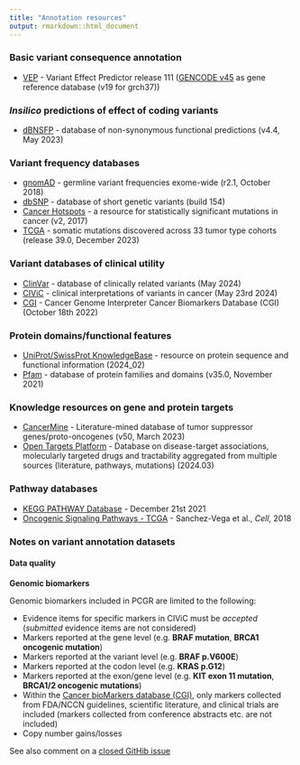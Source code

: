 ```yaml
---
title: "Annotation resources"
output: rmarkdown::html_document
---
```


### Basic variant consequence annotation
  * [VEP](http://www.ensembl.org/info/docs/tools/vep/index.html) - Variant Effect Predictor release 111 ([GENCODE v45](https://www.gencodegenes.org/human/) as gene reference database (v19 for grch37))

###  *Insilico* predictions of effect of coding variants
  * [dBNSFP](https://sites.google.com/site/jpopgen/dbNSFP) - database of non-synonymous functional predictions (v4.4, May 2023)

###  Variant frequency databases
  * [gnomAD](http://exac.broadinstitute.org/) - germline variant frequencies exome-wide (r2.1, October 2018)
  * [dbSNP](http://www.ncbi.nlm.nih.gov/SNP/) - database of short genetic variants (build 154)
  * [Cancer Hotspots](http://cancerhotspots.org) - a resource for statistically significant mutations in cancer (v2, 2017)
  * [TCGA](https://portal.gdc.cancer.gov/) - somatic mutations discovered across 33 tumor type cohorts (release 39.0, December 2023)
 
### Variant databases of clinical utility
  * [ClinVar](http://www.ncbi.nlm.nih.gov/clinvar/) - database of clinically related variants (May 2024)
  * [CIViC](http://civic.genome.wustl.edu) - clinical interpretations of variants in cancer (May 23rd 2024)
  * [CGI](http://www.cancergenomeinterpreter.org/biomarkers) - Cancer Genome Interpreter Cancer Biomarkers Database (CGI) (October 18th 2022)

### Protein domains/functional features
  * [UniProt/SwissProt KnowledgeBase](http://www.uniprot.org) - resource on protein sequence and functional information (2024_02)
  * [Pfam](http://pfam.xfam.org) - database of protein families and domains (v35.0, November 2021)

### Knowledge resources on gene and protein targets
  * [CancerMine](https://zenodo.org/record/4925789#.YNT8K5MzY7Q) - Literature-mined database of tumor suppressor genes/proto-oncogenes (v50, March 2023)
  * [Open Targets Platform](https://www.targetvalidation.org/) - Database on disease-target associations, molecularly targeted drugs and tractability aggregated from multiple sources (literature, pathways, mutations) (2024.03)

### Pathway databases
  * [KEGG PATHWAY Database](http://www.genome.jp/kegg/pathway.htm) - December 21st 2021
  * [Oncogenic Signaling Pathways - TCGA](https://www.ncbi.nlm.nih.gov/pubmed/29625050) - Sanchez-Vega et al., *Cell*, 2018

### Notes on variant annotation datasets

#### Data quality

__Genomic biomarkers__

Genomic biomarkers included in PCGR are limited to the following:

* Evidence items for specific markers in CIViC must be *accepted* (*submitted* evidence items are not considered)
* Markers reported at the gene level (e.g. __BRAF mutation__, __BRCA1 oncogenic mutation__)
* Markers reported at the variant level (e.g. __BRAF p.V600E__)
* Markers reported at the codon level (e.g. __KRAS p.G12__)
* Markers reported at the exon/gene level (e.g. __KIT exon 11 mutation__, __BRCA1/2 oncogenic mutations__)
* Within the [Cancer bioMarkers database (CGI)](https://www.cancergenomeinterpreter.org/biomarkers), only markers collected from FDA/NCCN guidelines, scientific literature, and clinical trials are included (markers collected from conference abstracts etc. are not included)
* Copy number gains/losses

See also comment on a [closed GitHib issue](https://github.com/sigven/pcgr/issues/37#issuecomment-391966286)

